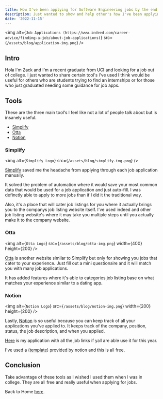 ```yaml
---
title: How I've been applying for Software Engineering jobs by the end of 2022
description: Just wanted to show and help other's how I've been applying for jobs efficently without having to search and manually apply for applications.
date: '2022-11-15'
---
```


<img
  alt={`Job Applications (https://www.indeed.com/career-advice/finding-a-job/about-job-applications)`}
  src={`/assets/blog/application-img.png`}
/>

## Intro

Hola I'm Zack and I'm a recent graduate from UCI and looking for a job out of college. I just wanted to share certain tool's I've used
I think would be useful for others who are students trying to find an internships or for those who just graduated needing some guidance
for job apps.

## Tools

These are the three main tool's I feel like not a lot of people talk about but is insanely useful.

- [Simplify](https://simplify.jobs/)
- [Otta](https://otta.com/)
- [Notion](https://www.notion.so/)

### Simplify

<img alt={`Simplify Logo`} src={`/assets/blog/simplify-img.png`} />

[Simplify](https://simplify.jobs/) saved me the headache from applying through each job application manually.

It solved the problem of automation where it would save your most common data that would be used for a job application
and just auto-fill. I was definetly able to apply to more jobs than if I did it the traditional way.

Also, it's a place that will cater job listings for you where it actually brings you to the companys job listing website itself. I've used
indeed and other job listing website's where it may take you multiple steps until you actually make it to the company website.

### Otta

<img
  alt={`Otta Logo`}
  src={`/assets/blog/otta-img.png`}
  width={400}
  height={200}
/>

[Otta](https://otta.com/) is another website similar to Simplify but only for showing you jobs that cater to your experience.
Just fill out a mini questionaire and it will match you with many job applications.

It has added features where it's able to categories job listing base on what matches your experience similar to a dating app.

### Notion

<img
  alt={`Notion Logo`}
  src={`/assets/blog/notion-img.png`}
  width={200}
  height={200}
/>

Lastly, [Notion](https://www.notion.so/) is so useful because you can keep track of all your applications you've applied to.
It keeps track of the company, position, status, the job description, and when you applied.

[Here](https://www.notion.so/Job-Applications-b16804233c264fb684e421b4ffc0f6da) is my application with all the job links if yall are able
use it for this year.

I've used a ([template](https://www.notion.so/templates/job-applications)) provided by notion and this is all free.

## Conclusion

Take advantage of these tools as I wished I used them when I was in college. They are all free and really useful when applying for jobs.

Back to Home [here](/blog).

